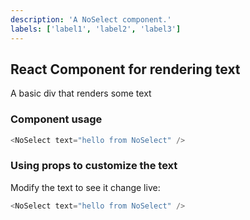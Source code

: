 ```yaml
---
description: 'A NoSelect component.'
labels: ['label1', 'label2', 'label3']
---
```



## React Component for rendering text

A basic div that renders some text

### Component usage
```js
<NoSelect text="hello from NoSelect" />
```

### Using props to customize the text

Modify the text to see it change live:
```js live
<NoSelect text="hello from NoSelect" />
```
